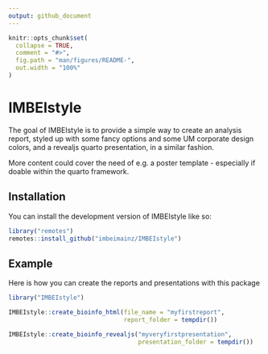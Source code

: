 ```yaml
---
output: github_document
---
```


<!-- README.md is generated from README.Rmd. Please edit that file -->

```r
knitr::opts_chunk$set(
  collapse = TRUE,
  comment = "#>",
  fig.path = "man/figures/README-",
  out.width = "100%"
)
```

# IMBEIstyle

<!-- badges: start -->
<!-- badges: end -->

The goal of IMBEIstyle is to provide a simple way to create an analysis report, styled
up with some fancy options and some UM corporate design colors, and a revealjs quarto
presentation, in a similar fashion.

More content could cover the need of e.g. a poster template - especially if doable 
within the quarto framework.

## Installation

You can install the development version of IMBEIstyle like so:

``` r
library("remotes")
remotes::install_github("imbeimainz/IMBEIstyle")
```

## Example

Here is how you can create the reports and presentations with this package

```r
library("IMBEIstyle")

IMBEIstyle::create_bioinfo_html(file_name = "myfirstreport",
                                report_folder = tempdir())

IMBEIstyle::create_bioinfo_revealjs("myveryfirstpresentation",
                                    presentation_folder = tempdir())
```
